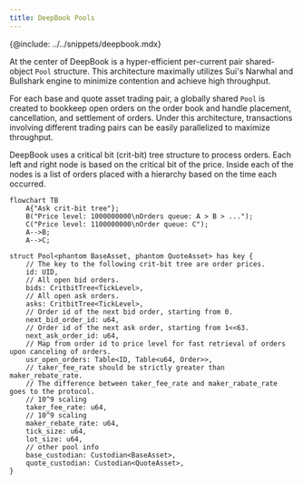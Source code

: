 ```yaml
---
title: DeepBook Pools
---
```


{@include: ../../snippets/deepbook.mdx}

At the center of DeepBook is a hyper-efficient per-current pair shared-object `Pool` structure. This architecture maximally utilizes Sui's Narwhal and Bullshark engine to minimize contention and achieve high throughput.

For each base and quote asset trading pair, a globally shared `Pool` is created to bookkeep open orders on the order book and handle placement, cancellation, and settlement of orders. Under this architecture, transactions involving different trading pairs can be easily parallelized to maximize throughput.

DeepBook uses a critical bit (crit-bit) tree structure to process orders. Each left and right node is based on the critical bit of the price. Inside each of the nodes is a list of orders placed with a hierarchy based on the time each occurred.

```mermaid
flowchart TB
    A{"Ask crit-bit tree"};
    B("Price level: 1000000000\nOrders queue: A > B > ...");
    C("Price level: 1100000000\nOrder queue: C");
    A-->B;
    A-->C;
```

```move
struct Pool<phantom BaseAsset, phantom QuoteAsset> has key {
    // The key to the following crit-bit tree are order prices.
    id: UID,
    // All open bid orders.
    bids: CritbitTree<TickLevel>,
    // All open ask orders.
    asks: CritbitTree<TickLevel>,
    // Order id of the next bid order, starting from 0.
    next_bid_order_id: u64,
    // Order id of the next ask order, starting from 1<<63.
    next_ask_order_id: u64,
    // Map from order id to price level for fast retrieval of orders upon canceling of orders.
    usr_open_orders: Table<ID, Table<u64, Order>>,
    // taker_fee_rate should be strictly greater than maker_rebate_rate.
    // The difference between taker_fee_rate and maker_rabate_rate goes to the protocol.
    // 10^9 scaling
    taker_fee_rate: u64,
    // 10^9 scaling
    maker_rebate_rate: u64,
    tick_size: u64,
    lot_size: u64,
    // other pool info
    base_custodian: Custodian<BaseAsset>,
    quote_custodian: Custodian<QuoteAsset>,
}
```
